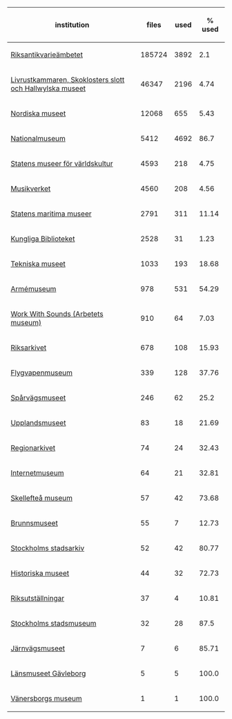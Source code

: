 {| class="wikitable sortable"
|-
! institution
! files
! used
! % used
|-
| [[:commons:Category:Media_from_the_Swedish_National_Heritage_Board|Riksantikvarieämbetet]]
| 185724
| 3892
| 2.1
|-
| [[:commons:Category:Images_from_Livrustkammaren_och_Skoklosters_slott_med_Stiftelsen_Hallwylska_museet|Livrustkammaren, Skoklosters slott och Hallwylska museet]]
| 46347
| 2196
| 4.74
|-
| [[:commons:Category:Images_from_Nordiska_museet|Nordiska museet]]
| 12068
| 655
| 5.43
|-
| [[:commons:Category:Images_from_the_Nationalmuseum_Stockholm|Nationalmuseum]]
| 5412
| 4692
| 86.7
|-
| [[:commons:Category:Media_from_the_National_Museums_of_World_Culture|Statens museer för världskultur]]
| 4593
| 218
| 4.75
|-
| [[:commons:Category:Images_from_the_Swedish_Performing_Arts_Agency|Musikverket]]
| 4560
| 208
| 4.56
|-
| [[:commons:Category:Images_from_Statens_maritima_museer|Statens maritima museer]]
| 2791
| 311
| 11.14
|-
| [[:commons:Category:Images_from_the_National_Library_of_Sweden|Kungliga Biblioteket]]
| 2528
| 31
| 1.23
|-
| [[:commons:Category:Images_from_Tekniska_museet|Tekniska museet]]
| 1033
| 193
| 18.68
|-
| [[:commons:Category:Images_from_the_Swedish_Army_Museum|Armémuseum]]
| 978
| 531
| 54.29
|-
| [[:commons:Category:Media_from_Work_With_Sounds|Work With Sounds (Arbetets museum)]]
| 910
| 64
| 7.03
|-
| [[:commons:Category:Images_from_the_National_Archives_of_Sweden|Riksarkivet]]
| 678
| 108
| 15.93
|-
| [[:commons:Category:Images_from_the_Swedish_Air_Force_Museum|Flygvapenmuseum]]
| 339
| 128
| 37.76
|-
| [[:commons:Category:Images_from_Spårvägsmuseet|Spårvägsmuseet]]
| 246
| 62
| 25.2
|-
| [[:commons:Category:Images_from_Upplandsmuseet|Upplandsmuseet]]
| 83
| 18
| 21.69
|-
| [[:commons:Category:Images_from_Regionarkivet|Regionarkivet]]
| 74
| 24
| 32.43
|-
| [[:commons:Category:Images_from_Internetmuseum|Internetmuseum]]
| 64
| 21
| 32.81
|-
| [[:commons:Category:Images_from_Skellefteå_Museum|Skellefteå museum]]
| 57
| 42
| 73.68
|-
| [[:commons:Category:Media_provided_by_Brunnsmuseet|Brunnsmuseet]]
| 55
| 7
| 12.73
|-
| [[:commons:Category:Images_from_Stockholms_stadsarkiv|Stockholms stadsarkiv]]
| 52
| 42
| 80.77
|-
| [[:commons:Category:Images_from_Statens_historiska_museum|Historiska museet]]
| 44
| 32
| 72.73
|-
| [[:commons:Category:Images_from_Riksutställningar|Riksutställningar]]
| 37
| 4
| 10.81
|-
| [[:commons:Category:Images_from_Stockholms_stadsmuseum|Stockholms stadsmuseum]]
| 32
| 28
| 87.5
|-
| [[:commons:Category:Images_from_Järnvägsmuseet|Järnvägsmuseet]]
| 7
| 6
| 85.71
|-
| [[:commons:Category:Images_from_Länsmuseet_Gävleborg|Länsmuseet Gävleborg]]
| 5
| 5
| 100.0
|-
| [[:commons:Category:Images_from_Vänersborgs_museum|Vänersborgs museum]]
| 1
| 1
| 100.0
|}
